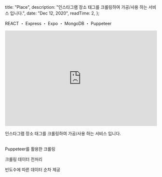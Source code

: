 
  title: "Place",
  description:
    "인스타그램 장소 태그를 크롤링하여 가공/사용 하는 서비스 입니다.",
  date: "Dec 12, 2020",
  readTime: 2,
};


<p style={{ textAlign: "center", fontFamily: "Rajdhani" }}>
  REACT ・ Express ・ Expo ・ MongoDB ・ Puppeteer
</p>

<div
  style={{
    marginTop: "2.625rem",
    textAlign: "center",
  }}
>
  <a
    href="https://github.com/o-henry/local-server-v2"
    target="_blank"
    style={{ fontFamily: "Rajdhani" }}
  >
    <Github style={{ fontSize: "20px" }} />
  </a>
</div>

<div style={{ paddingTop: "2rem" }}>
  <iframe
    width="100%"
    height="315"
    src="https://www.youtube.com/embed/LkqD32oWN20"
    title="YouTube video player"
    frameBorder="0"
    allow="accelerometer; autoplay; clipboard-write; encrypted-media; gyroscope; picture-in-picture"
    allowFullScreen
  ></iframe>
</div>

<p
  style={{
    paddingTop: "1.125rem",
    fontFamily: "seoulNamsanL",
    fontSize: "1.125rem",
  }}
>
  인스타그램 장소 태그를 크롤링하여 가공/사용 하는 서비스 입니다.
  <br />
  <br />
</p>

Puppeteer를 활용한 크롤링

크롤링 데이터 전처리

빈도수에 따른 데이터 순차 제공
